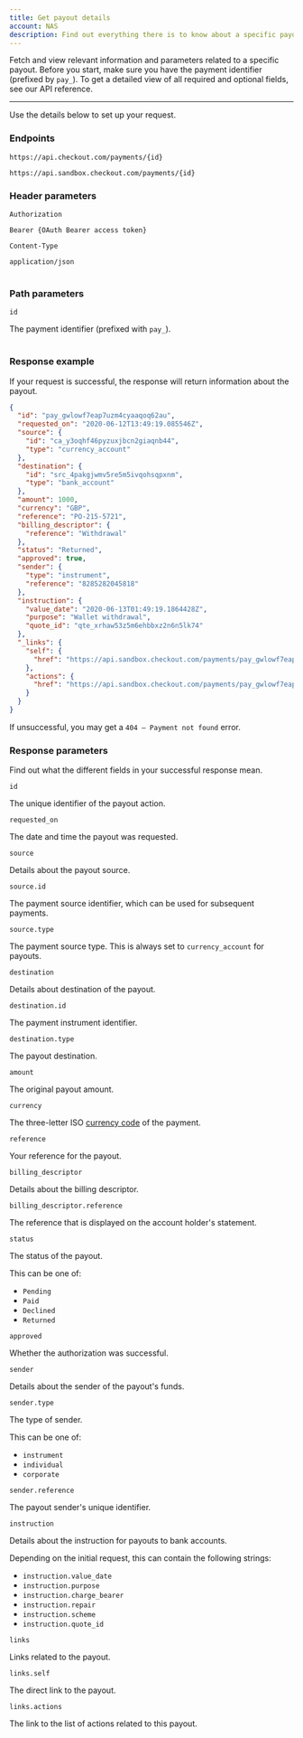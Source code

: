 ```yaml
---
title: Get payout details
account: NAS
description: Find out everything there is to know about a specific payout, from its status to the type of sender.
---
```


Fetch and view relevant information and parameters related to a specific payout. Before you start, make sure you have the payment identifier (prefixed by `pay_`). To get a detailed view of all required and optional fields, see our <ExternalLink href="https://api-reference.checkout.com/preview/crusoe" >API reference</ExternalLink>.

---

Use the details below to set up your request.

### Endpoints

<tabs>
<tab title="Live">
<LineCodeWrapper type="get">

`https://api.checkout.com/payments/{id}`

</LineCodeWrapper>
</tab>
<tab title="Sandbox">
<LineCodeWrapper type="get">

`https://api.sandbox.checkout.com/payments/{id}`

</LineCodeWrapper>
</tab>
</tabs>

### Header parameters

<Table>
<TableHead headers={["Header", "Value"]} />
<TableBody>
<TableRow>
<TableCell>

`Authorization`

<StatusTag type="required"/>

</TableCell>
<TableCell>

`Bearer {OAuth Bearer access token}`

</TableCell>
</TableRow>
<TableRow>
<TableCell>

`Content-Type`

<StatusTag type="required"/>

</TableCell>
<TableCell>

`application/json`

</TableCell>
</TableRow>
</TableBody>
</Table>

### Path parameters

<Table>
<TableHead headers={["Path", "Value"]} />
<TableBody>
<TableRow>
<TableCell>

`id`

<StatusTag type="required"/>

</TableCell>
<TableCell>

The payment identifier (prefixed with `pay_`).

</TableCell>
</TableRow>
</TableBody>
</Table>

### Response example

If your request is successful, the response will return information about the payout.

```json
{
  "id": "pay_gwlowf7eap7uzm4cyaaqoq62au",
  "requested_on": "2020-06-12T13:49:19.085546Z",
  "source": {
    "id": "ca_y3oqhf46pyzuxjbcn2giaqnb44",
    "type": "currency_account"
  },
  "destination": {
    "id": "src_4pakgjwmv5re5m5ivqohsqpxnm",
    "type": "bank_account"
  },
  "amount": 1000,
  "currency": "GBP",
  "reference": "PO-215-5721",
  "billing_descriptor": {
    "reference": "Withdrawal"
  },
  "status": "Returned",
  "approved": true,
  "sender": {
    "type": "instrument",
    "reference": "8285282045818"
  },
  "instruction": {
    "value_date": "2020-06-13T01:49:19.1864428Z",
    "purpose": "Wallet withdrawal",
    "quote_id": "qte_xrhaw53z5m6ehbbxz2n6n5lk74"
  },
  "_links": {
    "self": {
      "href": "https://api.sandbox.checkout.com/payments/pay_gwlowf7eap7uzm4cyaaqoq62au"
    },
    "actions": {
      "href": "https://api.sandbox.checkout.com/payments/pay_gwlowf7eap7uzm4cyaaqoq62au/actions"
    }
  }
}
```

<TipBox variant="info">

If unsuccessful, you may get a `404 – Payment not found` error.

</TipBox>

### Response parameters

Find out what the different fields in your successful response mean.

<Table>
<TableHead headers={["Field name", "Description"]} />
<TableBody>
<TableRow>
<TableCell>

`id`

<TypeTag type="string" />

</TableCell>
<TableCell>

The unique identifier of the payout action.

</TableCell>
</TableRow>
<TableRow>
<TableCell>

`requested_on`

<TypeTag type="string" />

</TableCell>
<TableCell>

The date and time the payout was requested.

</TableCell>
</TableRow>
<TableRow>
<TableCell>

`source`

<TypeTag type="object" />

</TableCell>
<TableCell>

Details about the payout source.

</TableCell>
</TableRow>
<TableRow>
<TableCell>

`source.id`

<TypeTag type="string" />

</TableCell>
<TableCell>

The payment source identifier, which can be used for subsequent payments.

</TableCell>
</TableRow>
<TableRow>
<TableCell>

`source.type`

<TypeTag type="string" />

</TableCell>
<TableCell>

The payment source type. This is always set to `currency_account` for payouts.

</TableCell>
</TableRow>
<TableRow>
<TableCell>

`destination`

<TypeTag type="object" />

</TableCell>
<TableCell>

Details about destination of the payout.

</TableCell>
</TableRow>
<TableRow>
<TableCell>

`destination.id`

<TypeTag type="string" />

</TableCell>
<TableCell>

The payment instrument identifier.

</TableCell>
</TableRow>
<TableRow>
<TableCell>

`destination.type`

<TypeTag type="string" />

</TableCell>
<TableCell>

The payout destination.

</TableCell>
</TableRow>
<TableRow>
<TableCell>

`amount`

<TypeTag type="integer" />

</TableCell>
<TableCell>

The original payout amount.

</TableCell>
</TableRow>
<TableRow>
<TableCell>

`currency`

<TypeTag type="string" />

</TableCell>
<TableCell>

The three-letter ISO [currency code](/resources/codes/currency-codes) of the payment.

</TableCell>
</TableRow>
<TableRow>
<TableCell>

`reference`

<TypeTag type="string" />

</TableCell>
<TableCell>

Your reference for the payout.

</TableCell>
</TableRow>
<TableRow>
<TableCell>

`billing_descriptor`

<TypeTag type="object" />

</TableCell>
<TableCell>

Details about the billing descriptor.

</TableCell>
</TableRow>
<TableRow>
<TableCell>

`billing_descriptor.reference`

<TypeTag type="string" />

</TableCell>
<TableCell>

The reference that is displayed on the account holder's statement.

</TableCell>
</TableRow>
<TableRow>
<TableCell>

`status`

<TypeTag type="string" />

</TableCell>
<TableCell>

The status of the payout.

This can be one of:
* `Pending`
* `Paid`
* `Declined`
* `Returned`

</TableCell>
</TableRow>
<TableRow>
<TableCell>

`approved`

<TypeTag type="boolean" />

</TableCell>
<TableCell>

Whether the authorization was successful.

</TableCell>
</TableRow>
<TableRow>
<TableCell>

`sender`

<TypeTag type="object" />

</TableCell>
<TableCell>

Details about the sender of the payout's funds.

</TableCell>
</TableRow>
<TableRow>
<TableCell>

`sender.type`

<TypeTag type="string" />

</TableCell>
<TableCell>

The type of sender.

This can be one of:
* `instrument`
* `individual`
* `corporate`

</TableCell>
</TableRow>
<TableRow>
<TableCell>

`sender.reference`

<TypeTag type="string" />

</TableCell>
<TableCell>

The payout sender's unique identifier.

</TableCell>
</TableRow>
<TableRow>
<TableCell>

`instruction`

<TypeTag type="object" />

</TableCell>
<TableCell>

Details about the instruction for payouts to bank accounts.

Depending on the initial request, this can contain the following strings:
* `instruction.value_date`
* `instruction.purpose`
* `instruction.charge_bearer`
* `instruction.repair`
* `instruction.scheme`
* `instruction.quote_id`

</TableCell>
</TableRow>
<TableRow>
<TableCell>

`links`

<TypeTag type="object" />

</TableCell>
<TableCell>

Links related to the payout.

</TableCell>
</TableRow>
<TableRow>
<TableCell>

`links.self`

<TypeTag type="string" />

</TableCell>
<TableCell>

The direct link to the payout.

</TableCell>
</TableRow>
<TableRow>
<TableCell>

`links.actions`

<TypeTag type="string" />

</TableCell>
<TableCell>

The link to the list of actions related to this payout.

</TableCell>
</TableRow>
</TableBody>
</Table>
